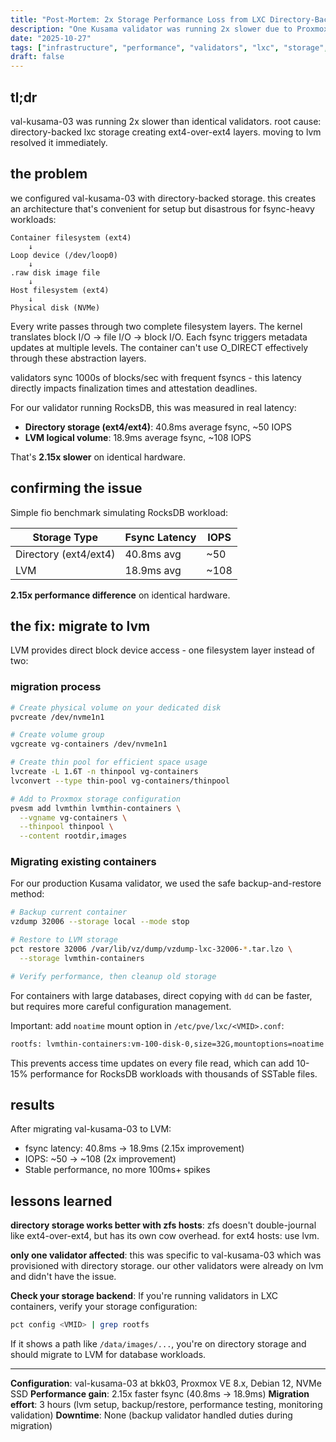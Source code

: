 ```yaml
---
title: "Post-Mortem: 2x Storage Performance Loss from LXC Directory-Backed Storage"
description: "One Kusama validator was running 2x slower due to Proxmox LXC directory storage using ext4 over ext4. Moving to LVM fixed it."
date: "2025-10-27"
tags: ["infrastructure", "performance", "validators", "lxc", "storage", "polkadot"]
draft: false
---
```


## tl;dr

val-kusama-03 was running 2x slower than identical validators. root cause: directory-backed lxc
storage creating ext4-over-ext4 layers. moving to lvm resolved it immediately.

## the problem

we configured val-kusama-03 with directory-backed storage. this creates an architecture that's
convenient for setup but disastrous for fsync-heavy workloads:

```
Container filesystem (ext4)
    ↓
Loop device (/dev/loop0)
    ↓
.raw disk image file
    ↓
Host filesystem (ext4)
    ↓
Physical disk (NVMe)
```

Every write passes through two complete filesystem layers. The kernel translates block I/O → file
I/O → block I/O. Each fsync triggers metadata updates at multiple levels. The container can't use
O_DIRECT effectively through these abstraction layers.

validators sync 1000s of blocks/sec with frequent fsyncs - this latency directly impacts
finalization times and attestation deadlines.

For our validator running RocksDB, this was measured in real latency:
- **Directory storage (ext4/ext4)**: 40.8ms average fsync, ~50 IOPS
- **LVM logical volume**: 18.9ms average fsync, ~108 IOPS

That's **2.15x slower** on identical hardware.

## confirming the issue

Simple fio benchmark simulating RocksDB workload:

| Storage Type | Fsync Latency | IOPS |
|--------------|---------------|------|
| Directory (ext4/ext4) | 40.8ms avg | ~50 |
| LVM | 18.9ms avg | ~108 |

**2.15x performance difference** on identical hardware.

## the fix: migrate to lvm

LVM provides direct block device access - one filesystem layer instead of two:

### migration process

```bash
# Create physical volume on your dedicated disk
pvcreate /dev/nvme1n1

# Create volume group
vgcreate vg-containers /dev/nvme1n1

# Create thin pool for efficient space usage
lvcreate -L 1.6T -n thinpool vg-containers
lvconvert --type thin-pool vg-containers/thinpool

# Add to Proxmox storage configuration
pvesm add lvmthin lvmthin-containers \
  --vgname vg-containers \
  --thinpool thinpool \
  --content rootdir,images
```

### Migrating existing containers

For our production Kusama validator, we used the safe backup-and-restore method:

```bash
# Backup current container
vzdump 32006 --storage local --mode stop

# Restore to LVM storage
pct restore 32006 /var/lib/vz/dump/vzdump-lxc-32006-*.tar.lzo \
  --storage lvmthin-containers

# Verify performance, then cleanup old storage
```

For containers with large databases, direct copying with `dd` can be faster, but requires more
careful configuration management.

Important: add `noatime` mount option in `/etc/pve/lxc/<VMID>.conf`:

```bash
rootfs: lvmthin-containers:vm-100-disk-0,size=32G,mountoptions=noatime
```

This prevents access time updates on every file read, which can add 10-15% performance for
RocksDB workloads with thousands of SSTable files.

## results

After migrating val-kusama-03 to LVM:
- fsync latency: 40.8ms → 18.9ms (2.15x improvement)
- IOPS: ~50 → ~108 (2x improvement)
- Stable performance, no more 100ms+ spikes

## lessons learned

**directory storage works better with zfs hosts**: zfs doesn't double-journal like ext4-over-ext4,
but has its own cow overhead. for ext4 hosts: use lvm.

**only one validator affected**: this was specific to val-kusama-03 which was provisioned with
directory storage. our other validators were already on lvm and didn't have the issue.

**Check your storage backend**: If you're running validators in LXC containers, verify your storage
configuration:

```bash
pct config <VMID> | grep rootfs
```

If it shows a path like `/data/images/...`, you're on directory storage and should migrate to LVM
for database workloads.

---

**Configuration**: val-kusama-03 at bkk03, Proxmox VE 8.x, Debian 12, NVMe SSD
**Performance gain**: 2.15x faster fsync (40.8ms → 18.9ms)
**Migration effort**: 3 hours (lvm setup, backup/restore, performance testing, monitoring validation)
**Downtime**: None (backup validator handled duties during migration)
